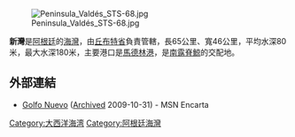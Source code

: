 [[Image:Peninsula_Valdés_STS-68.jpg|thumb]]

'''新灣'''是[[阿根廷|阿根廷]]的[[海灣|海灣]]，由[[丘布特省|丘布特省]]負責管轄，長65公里、寬46公里，平均水深80米，最大水深180米，主要港口是[[馬德林港|馬德林港]]，是[[南露脊鯨|南露脊鯨]]的交配地。

==外部連結==
* [http://es.encarta.msn.com/encyclopedia_961534963/Golfo_Nuevo.html Golfo Nuevo] ([http://www.webcitation.org/5kwq8Yl03 Archived] 2009-10-31) - MSN Encarta

{{coord|42|42|S|65|36|W|display=title}}

{{Argentina-geo-stub}}

[[Category:大西洋海湾|Category:大西洋海湾]]
[[Category:阿根廷海灣|Category:阿根廷海灣]]